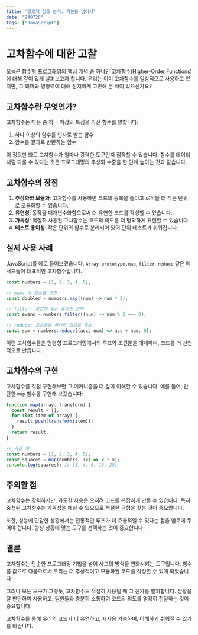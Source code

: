 ```yaml
---
title: "클로저 심층 분석: 기본을 넘어서"
date: "240726"
tags: ["JavaScript"]
---
```


# 고차함수에 대한 고찰

오늘은 함수형 프로그래밍의 핵심 개념 중 하나인 고차함수(Higher-Order Functions)에 대해 깊이 있게 살펴보고자 합니다. 우리는 이미 고차함수를 일상적으로 사용하고 있지만, 그 의미와 영향력에 대해 진지하게 고민해 본 적이 있으신가요?

## 고차함수란 무엇인가?

고차함수는 다음 중 하나 이상의 특징을 가진 함수를 말합니다:

1. 하나 이상의 함수를 인자로 받는 함수
2. 함수를 결과로 반환하는 함수

이 정의만 봐도 고차함수가 얼마나 강력한 도구인지 짐작할 수 있습니다. 함수를 데이터처럼 다룰 수 있다는 것은 프로그래밍의 추상화 수준을 한 단계 높이는 것과 같습니다.

## 고차함수의 장점

1. **추상화와 모듈화**: 고차함수를 사용하면 코드의 중복을 줄이고 로직을 더 작은 단위로 모듈화할 수 있습니다.
2. **유연성**: 동작을 매개변수화함으로써 더 유연한 코드를 작성할 수 있습니다.
3. **가독성**: 적절히 사용된 고차함수는 코드의 의도를 더 명확하게 표현할 수 있습니다.
4. **테스트 용이성**: 작은 단위의 함수로 분리되어 있어 단위 테스트가 쉬워집니다.

## 실제 사용 사례

JavaScript를 예로 들어보겠습니다. `Array.prototype.map`, `filter`, `reduce` 같은 메서드들이 대표적인 고차함수입니다.

```javascript
const numbers = [1, 2, 3, 4, 5];

// map: 각 요소를 변환
const doubled = numbers.map((num) => num * 2);

// filter: 조건에 맞는 요소만 선택
const evens = numbers.filter((num) => num % 2 === 0);

// reduce: 요소들을 하나의 값으로 축소
const sum = numbers.reduce((acc, num) => acc + num, 0);
```

이런 고차함수들은 명령형 프로그래밍에서의 루프와 조건문을 대체하며, 코드를 더 선언적으로 만듭니다.

## 고차함수의 구현

고차함수를 직접 구현해보면 그 메커니즘을 더 깊이 이해할 수 있습니다. 예를 들어, 간단한 `map` 함수를 구현해 보겠습니다:

```javascript
function map(array, transform) {
  const result = [];
  for (let item of array) {
    result.push(transform(item));
  }
  return result;
}

// 사용 예
const numbers = [1, 2, 3, 4, 5];
const squares = map(numbers, (x) => x * x);
console.log(squares); // [1, 4, 9, 16, 25]
```

## 주의할 점

고차함수는 강력하지만, 과도한 사용은 오히려 코드를 복잡하게 만들 수 있습니다. 특히 중첩된 고차함수는 가독성을 해칠 수 있으므로 적절한 균형을 찾는 것이 중요합니다.

또한, 성능에 민감한 상황에서는 전통적인 루프가 더 효율적일 수 있다는 점을 염두에 두어야 합니다. 항상 상황에 맞는 도구를 선택하는 것이 중요합니다.

## 결론

고차함수는 단순한 프로그래밍 기법을 넘어 사고의 방식을 변화시키는 도구입니다. 함수를 값으로 다룸으로써 우리는 더 추상적이고 모듈화된 코드를 작성할 수 있게 되었습니다.

그러나 모든 도구가 그렇듯, 고차함수도 적절히 사용될 때 그 진가를 발휘합니다. 상황을 잘 판단하여 사용하고, 팀원들과 충분히 소통하여 코드의 의도를 명확히 전달하는 것이 중요합니다.

고차함수를 통해 우리의 코드가 더 유연하고, 재사용 가능하며, 이해하기 쉬워질 수 있기를 바랍니다.
